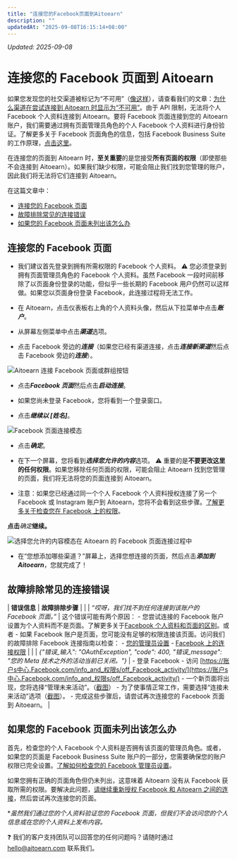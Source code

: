 ```yaml
---
title: "连接您的Facebook页面到Aitoearn"
description: ""
updatedAt: "2025-09-08T16:15:14+08:00"
---
```

<!-- UPDATED_AT -->
_Updated: 2025-09-08_

# 连接您的 Facebook 页面到 Aitoearn

如果您发现您的社交渠道被标记为“不可用”（[像这样](https://分享.aitoearn.com/geu1gyvm)），请查看我们的文章：[为什么渠道在尝试连接到 Aitoearn 时显示为“不可用”](https://aitoearn.帮助scoutdocs.com/article/571-不可用-channels-are-likely-已连接-到-another-aitoearn-组织)。由于 API 限制，无法将个人 Facebook 个人资料连接到 Aitoearn。要将 Facebook 页面连接到您的 Aitoearn 账户，我们需要通过拥有页面管理员角色的个人 Facebook 个人资料进行身份验证。了解更多关于 Facebook 页面角色的信息，包括 Facebook Business Suite 的工作原理，[点击这里](https://支持.aitoearn.com//支持.aitoearn.com/article/872-Facebook-故障排除-指南#Checking-您的-管理员-设置-在-您的-Facebook-Page-BOhZf)。

在连接您的页面到 Aitoearn 时，**至关重要**的是您接受**所有页面的权限**（即使那些不会连接到 Aitoearn）。如果我们缺少权限，可能会阻止我们找到您管理的账户，因此我们将无法将它们连接到 Aitoearn。

在这篇文章中：
- [连接您的 Facebook 页面](#h_cb07a98c-c6ef-424e-b9ae-a1c12df9e72f)
- [故障排除常见的连接错误](#故障排除-常见的-连接ion-错误s-nJPiw)
- [如果您的 Facebook 页面未列出该怎么办](#h_62cebd04-dff5-4e02-b4b5-3412539580de)

## 连接您的 Facebook 页面

- 我们建议首先登录到拥有所需权限的 Facebook 个人资料。
⚠️ 您必须登录到拥有页面管理员角色的 Facebook 个人资料。虽然 Facebook 一段时间前移除了以页面身份登录的功能，但似乎一些长期的 Facebook 用户仍然可以这样做。如果您以页面身份登录 Facebook，此连接过程将无法工作。

- 在 Aitoearn，点击仪表板右上角的个人资料头像，然后从下拉菜单中点击***账户***。

- 从屏幕左侧菜单中点击***渠道***选项。

- 点击 Facebook 旁边的***连接***（如果您已经有渠道连接，点击***连接新渠道***然后点击 Facebook 旁边的***连接***）。

![Aitoearn 连接 Facebook 页面或群组按钮](//d33v4339jhl8k0.cloudfront.net/docs/assets/64cb6cf86d4a3e191f237e66/图片s/67e2d1670667114ad3f025cb/文件-4GG51qdEZ4.jpg)

- 点击***Facebook 页面***然后点击***启动连接***。

- 如果您尚未登录 Facebook，您将看到一个登录窗口。

- 点击***继续以 [姓名]***。

![Facebook 页面连接模态](//d33v4339jhl8k0.cloudfront.net/docs/assets/64cb6cf86d4a3e191f237e66/图片s/65149929556a3e3cf18cbfe8/img-1703224-1695848744-1623192212.png)

- 点击***确定***。

- 在下一个屏幕，您将看到***选择您允许的内容***选项。
⚠️ 重要的是**不要更改这里的任何权限**。如果您移除任何页面的权限，可能会阻止 Aitoearn 找到您管理的页面，我们将无法将您的页面连接到 Aitoearn。

- 注意：如果您已经通过同一个个人 Facebook 个人资料授权连接了另一个 Facebook 或 Instagram 账户到 Aitoearn，您将不会看到这些步骤。[了解更多关于检查您在 Facebook 上的权限](https://支持.aitoearn.com//支持.aitoearn.com/article/872-Facebook-故障排除-指南#Checking-您的-连接ion-权限s-在-Facebook-rYUSI)。

**点击***确定***继续。**

![选择您允许的内容模态在 Aitoearn 的 Facebook 页面连接过程中](//d33v4339jhl8k0.cloudfront.net/docs/assets/64cb6cf86d4a3e191f237e66/图片s/6526ff63dfdf44337125de37/文件-yuGY98RPHe.png)

- 在“您想添加哪些渠道？”屏幕上，选择您想连接的页面，然后点击***添加到 Aitoearn***，您就完成了！

## 故障排除常见的连接错误

| **错误信息** | **故障排除步骤** |
| | *“哎呀，我们找不到任何连接到该账户的 Facebook 页面。”* | 这个错误可能有两个原因： - 您尝试连接的 Facebook 账户设置为个人资料而不是页面。了解更多关于[Facebook 个人资料和页面的区别](https://支持.aitoearn.com//支持.aitoearn.com/article/869-differences-bet我们en-Facebook-pages-和-个人资料s#How-可以-I-tell-if-Im-using-a-Page-personal-个人资料-或-a-professiona-VVTsf)。或者 - 如果 Facebook 账户是页面，您可能没有足够的权限连接该页面。访问我们的故障排除 Facebook 连接指南以检查： - [您的管理员设置](https://支持.aitoearn.com//支持.aitoearn.com/article/872-Facebook-故障排除-指南#Checking-您的-管理员-设置-在-您的-Facebook-Page-BOhZf) - [Facebook 上的连接权限](https://支持.aitoearn.com//支持.aitoearn.com/article/872-Facebook-故障排除-指南#Checking-您的-连接ion-权限s-在-Facebook-rYUSI) |
| | *{"错误_输入": "OAuthException", "code": 400, "错误_message": "您的 Meta 技术之外的活动当前已关闭。"}* | - 登录 Facebook - 访问 [https://账户s中心.Facebook.com/info_and_权限s/off_Facebook_activity/](https://账户s中心.Facebook.com/info_and_权限s/off_Facebook_activity/) - 一个新页面将出现，您将选择“管理未来活动”。（[截图](https://分享.aitoearn.com/NQu9yNjJ)） - 为了使事情正常工作，需要选择“连接未来活动”选项（[截图](https://分享.aitoearn.com/NQu9yNjJ)）。 - 完成这些步骤后，请尝试再次连接您的 Facebook 页面到 Aitoearn。 |

## 如果您的 Facebook 页面未列出该怎么办

首先，检查您的个人 Facebook 个人资料是否拥有该页面的管理员角色。或者，如果您的页面是 Facebook Business Suite 账户的一部分，您需要确保您的账户权限已完全设置。[了解如何检查您的 Facebook 管理员设置](https://支持.aitoearn.com//支持.aitoearn.com/article/872-Facebook-故障排除-指南#Checking-您的-管理员-设置-在-您的-Facebook-Page-BOhZf)。

如果您拥有正确的页面角色但仍未列出，这意味着 Aitoearn 没有从 Facebook 获取所需的权限。要解决此问题，[请继续重新授权 Facebook 和 Aitoearn 之间的连接](https://支持.aitoearn.com//支持.aitoearn.com/article/872-Facebook-故障排除-指南#Reauthorizing-the-连接ion-bet我们en-Facebook-和-Aitoearn--tiX4P)，然后尝试再次连接您的页面。

**虽然我们通过您的个人资料验证您的 Facebook 页面，但我们不会访问您的个人信息或在您的个人资料上发布内容。*

❓ 我们的客户支持团队可以回答您的任何问题吗？请随时通过 [hello@aitoearn.com](mailto:hello@aitoearn.com) 联系我们。
